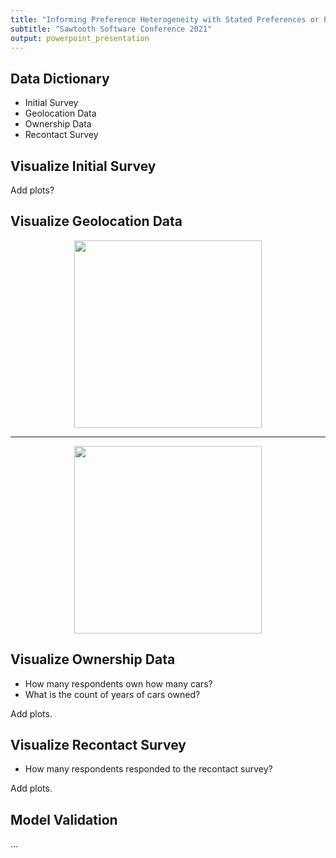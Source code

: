 ```yaml
---
title: "Informing Preference Heterogeneity with Stated Preferences or Passive Geolocation"
subtitle: "Sawtooth Software Conference 2021"
output: powerpoint_presentation
---
```


## Data Dictionary

- Initial Survey
- Geolocation Data
- Ownership Data
- Recontact Survey

## Visualize Initial Survey

Add plots?

## Visualize Geolocation Data

<center>
![](../Figures/dealership_visits.png){width=300px}
</center>

---

<center>
![](../Figures/dealerships_visited.png){width=300px}
</center>

## Visualize Ownership Data

- How many respondents own how many cars?
- What is the count of years of cars owned?

Add plots.

## Visualize Recontact Survey

- How many respondents responded to the recontact survey?

Add plots.

## Model Validation

...

